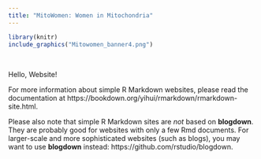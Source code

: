 ```yaml
---
title: "MitoWomen: Women in Mitochondria"
---
```


```r
library(knitr)
include_graphics("Mitowomen_banner4.png")
```

<br>

Hello, Website!

For more information about simple R Markdown websites, please read the documentation at https://bookdown.org/yihui/rmarkdown/rmarkdown-site.html.

Please also note that simple R Markdown sites are _not_ based on **blogdown**. They are probably good for websites with only a few Rmd documents. For larger-scale and more sophisticated websites (such as blogs), you may want to use **blogdown** instead: https://github.com/rstudio/blogdown.

